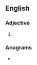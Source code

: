 ==English==

===Adjective===
{{head|en|comparative adjective}}

# {{en-comparative of|acrid}}

===Anagrams===
* {{anagrams|en|a=acdeirr|carried}}
